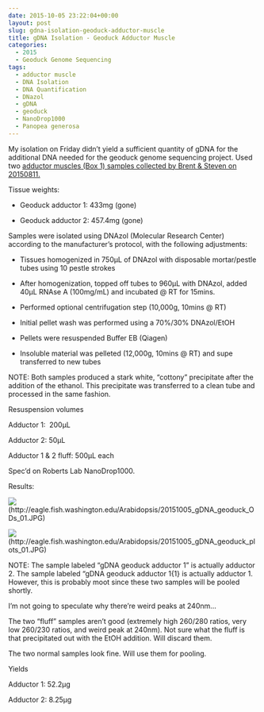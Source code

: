 ```yaml
---
date: 2015-10-05 23:22:04+00:00
layout: post
slug: gdna-isolation-geoduck-adductor-muscle
title: gDNA Isolation - Geoduck Adductor Muscle
categories:
  - 2015
  - Geoduck Genome Sequencing
tags:
  - adductor muscle
  - DNA Isolation
  - DNA Quantification
  - DNazol
  - gDNA
  - geoduck
  - NanoDrop1000
  - Panopea generosa
---
```


My isolation on Friday didn't yield a sufficient quantity of gDNA for the additional DNA needed for the geoduck genome sequencing project. Used two [adductor muscles (Box 1) samples collected by Brent & Steven on 20150811.](https://onsnetwork.org/halfshell/2015/08/11/big-day-big-clam/)

Tissue weights:




    
  * Geoduck adductor 1: 433mg (gone)

    
  * Geoduck adductor 2: 457.4mg (gone)





Samples were isolated using DNAzol (Molecular Research Center) according to the manufacturer’s protocol, with the following adjustments:




    
  * Tissues homogenized in 750μL of DNAzol with disposable mortar/pestle tubes using 10 pestle strokes

    
  * After homogenization, topped off tubes to 960μL with DNAzol, added 40μL RNAse A (100mg/mL) and incubated @ RT for 15mins.

    
  * Performed optional centrifugation step (10,000g, 10mins @ RT)

    
  * Initial pellet wash was performed using a 70%/30% DNAzol/EtOH

    
  * Pellets were resuspended Buffer EB (Qiagen)

    
  * Insoluble material was pelleted (12,000g, 10mins @ RT) and supe transferred to new tubes



NOTE: Both samples produced a stark white, "cottony" precipitate after the addition of the ethanol. This precipitate was transferred to a clean tube and processed in the same fashion.



Resuspension volumes

Adductor 1:  200μL

Adductor 2: 50μL

Adductor 1 & 2 fluff: 500μL each



Spec’d on Roberts Lab NanoDrop1000.

Results:

![](https://eagle.fish.washington.edu/Arabidopsis/20151005_gDNA_geoduck_ODs_01.JPG)(http://eagle.fish.washington.edu/Arabidopsis/20151005_gDNA_geoduck_ODs_01.JPG)

![](https://eagle.fish.washington.edu/Arabidopsis/20151005_gDNA_geoduck_plots_01.JPG)(http://eagle.fish.washington.edu/Arabidopsis/20151005_gDNA_geoduck_plots_01.JPG)



NOTE: The sample labeled "gDNA geoduck adductor 1" is actually adductor 2. The sample labeled "gDNA geoduck adductor 1{1} is actually adductor 1. However, this is probably moot since these two samples will be pooled shortly.

I'm not going to speculate why there're weird peaks at 240nm...

The two "fluff" samples aren't good (extremely high 260/280 ratios, very low 260/230 ratios, and weird peak at 240nm). Not sure what the fluff is that precipitated out with the EtOH addition. Will discard them.

The two normal samples look fine. Will use them for pooling.

Yields

Adductor 1: 52.2μg

Adductor 2: 8.25μg

